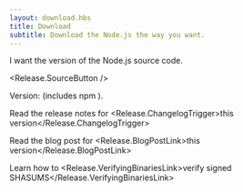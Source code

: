 ```yaml
---
layout: download.hbs
title: Download
subtitle: Download the Node.js the way you want.
---
```


<section>
I want the <Release.VersionDropdown status="Current" /> version of the Node.js source code.

<Release.SourceButton />
</section>

<section>
<Release.Status /> Version: <Release.Version /> (includes npm <Release.NpmVersion />).

Read the release notes for <Release.ChangelogTrigger>this version</Release.ChangelogTrigger>

Read the blog post for <Release.BlogPostLink>this version</Release.BlogPostLink>

Learn how to <Release.VerifyingBinariesLink>verify signed SHASUMS</Release.VerifyingBinariesLink>

</section>
